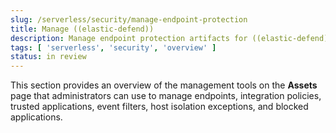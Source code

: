 ```yaml
---
slug: /serverless/security/manage-endpoint-protection
title: Manage ((elastic-defend))
description: Manage endpoint protection artifacts for ((elastic-defend)).
tags: [ 'serverless', 'security', 'overview' ]
status: in review
---
```


<div id="manage-endpoint-protection"></div>

This section provides an overview of the management tools on the **Assets** page that administrators can use to manage endpoints, integration policies, trusted applications, event filters, host isolation exceptions, and blocked applications.
